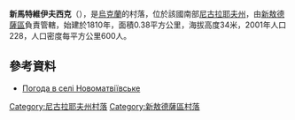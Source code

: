 {{coord|47|9|24|N|32|2|57|E|scale:100000|display=title}}

'''新馬特維伊夫西克'''（{{lang-uk|Новоматвіївське}}），是[[烏克蘭|烏克蘭]]的村落，位於該國南部[[尼古拉耶夫州|尼古拉耶夫州]]，由[[新敖德薩區|新敖德薩區]]負責管轄，始建於1810年，面積0.38平方公里，海拔高度34米，2001年人口228，人口密度每平方公里600人。

==參考資料==
* [http://weather.in.ua/ua/nikolaevskaja/17714 Погода в селі Новоматвіївське] {{Wayback|url=http://weather.in.ua/ua/nikolaevskaja/17714 |date=20160607043815 }}

[[Category:尼古拉耶夫州村落|Category:尼古拉耶夫州村落]]
[[Category:新敖德薩區村落|Category:新敖德薩區村落]]


{{Mykolaiv-geo-stub}}